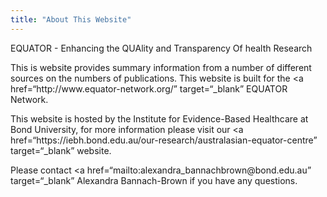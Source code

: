 ```yaml
---
title: "About This Website"
---
```


EQUATOR - Enhancing the QUAlity and Transparency Of health Research

This is website provides summary information from a number of different sources on the numbers of publications. This website is built for the <a href="http://www.equator-network.org/" target="_blank" EQUATOR Network</a>. 

This website is hosted by the Institute for Evidence-Based Healthcare at Bond University, for more information please visit our <a href="https://iebh.bond.edu.au/our-research/australasian-equator-centre" target="_blank" website</a>. 

Please contact <a href="mailto:alexandra_bannachbrown@bond.edu.au" target="_blank" Alexandra Bannach-Brown</a> if you have any questions. 
